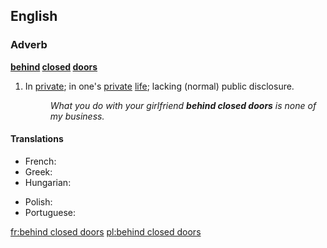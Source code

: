 ==English==

===Adverb===
'''[[behind]] [[closed]] [[doors]]'''

# {{context|prepositional phrase|idiom}} In [[private]]; in one's [[private]] [[life]]; lacking (normal) public disclosure.
#: ''What you do with your girlfriend '''behind closed doors''' is none of my business.''

====Translations====
{{trans-top|in private}}
* French: {{t+|fr|à huis clos}}
* Greek: {{t|el|κεκλεισμένων των θυρών|tr=keklisménon ton thirón}}
* Hungarian: {{t-|hu|zárt ajtók mögött}}
{{trans-mid}}
* Polish: {{t-|pl|za zamkniętymi drzwiami}}
* Portuguese: {{t|pt|entre quatro paredes}}
{{trans-bottom}}

[[fr:behind closed doors]]
[[pl:behind closed doors]]